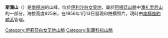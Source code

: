 {{coord|82|3|S|41|21|W|display=title}}

'''斯潘山'''（{{lang-en|Mount Spann}}）是[[南極洲|南極洲]]的山峰，位於[[伊利沙伯女皇地|伊利沙伯女皇地]]，屬於[[阿根廷山脈|阿根廷山脈]]中[[潘扎里尼山|潘扎里尼山]]的一部分，海拔高度925米，在1956年1月13日發現和拍攝照片，現時由[[南極條約體系|南極條約體系]]管理。

{{DEFAULTSORT:Mount Spann}}
[[Category:伊莉莎白女王地山脈|Category:伊莉莎白女王地山脈]]
[[Category:彭薩科拉山脈|Category:彭薩科拉山脈]]


{{QueenElizabethLand-geo-stub}}
